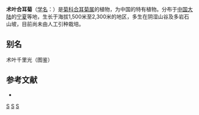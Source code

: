 {{Speciesbox 
| genus = Synotis
| species = atractylodifolia
| authority = (Ling) C. Jeffrey et [[陈艺林|Y. L. Chen]]
}}

'''术叶合耳菊'''（[[学名|学名]]：{{lang|la|''Synotis atractylodifolia''}}）是[[菊科|菊科]][[合耳菊属|合耳菊属]]的植物，为中国的特有植物。分布于[[中国大陆|中国大陆]]的[[宁夏|宁夏]]等地，生长于海拔1,500米至2,300米的地区，多生在阴湿山谷及多岩石山坡，目前尚未由人工引种栽培。

== 别名 ==
术叶千里光（图鉴）

== 参考文献 ==
<div class="references-small">
* {{cite web| url =http://www.bioinfo.cn/db05/KmzwSpecies.php?action=view&id=3935| title =术叶合耳菊| work =《中国高等植物数据库全库》| publisher =中国科学院微生物研究所| author =昆明植物研究所| accessdate =2009-02-25| archive-date =2018-06-28| archive-url =https://web.archive.org/web/20180628204035/http://www.bioinfo.cn/db05/KmzwSpecies.php?action=view| dead-url =yes}}
</div>

[[Category:合耳菊属|S]]
[[Category:中國特有植物|S]]
[[Category:宁夏植物|S]]